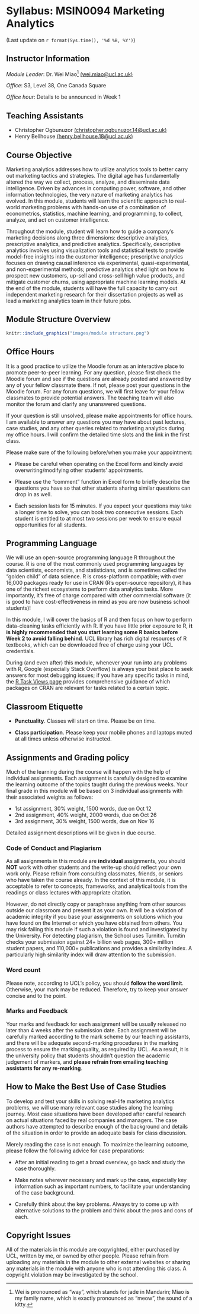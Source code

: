# Syllabus: MSIN0094 Marketing Analytics
(Last update on `r format(Sys.time(), '%d %B, %Y')`)

## Instructor Information

*Module Leader*: Dr. Wei Miao[^1] [(wei.miao\@ucl.ac.uk)](mailto:wei.miao@ucl.ac.uk)

[^1]: Wei is pronounced as "way", which stands for jade in Mandarin; Miao is my family name, which is exactly pronounced as "meow", the sound of a kitty.

*Office*: S3, Level 38, One Canada Square

*Office hour*: Details to be announced in Week 1

## Teaching Assistants

-   Christopher Ogbunuzor [(christopher.ogbunuzor.14\@ucl.ac.uk)](mailto:christopher.ogbunuzor.14@ucl.ac.uk)
-   Henry Bellhouse [(henry.bellhouse.18\@ucl.ac.uk)](mailto:henry.bellhouse.18@ucl.ac.uk)



## Course Objective

Marketing analytics addresses how to utilize analytics tools to better carry out marketing tactics and strategies. The digital age has fundamentally altered the way we collect, process, analyze, and disseminate data intelligence. Driven by advances in computing power, software, and other information technologies, the very nature of marketing analytics has evolved. In this module, students will learn the scientific approach to real-world marketing problems with hands-on use of a combination of econometrics, statistics, machine learning, and programming, to collect, analyze, and act on customer intelligence.

Throughout the module, student will learn how to guide a company's marketing decisions along three dimensions: descriptive analytics, prescriptive analytics, and predictive analytics. Specifically, descriptive analytics involves using visualization tools and statistical tests to provide model-free insights into the customer intelligence; prescriptive analytics focuses on drawing causal inference via experimental, quasi-experimental, and non-experimental methods; predictive analytics shed light on how to prospect new customers, up-sell and cross-sell high value products, and mitigate customer churns, using appropriate machine learning models. At the end of the module, students will have the full capacity to carry out independent marketing research for their dissertation projects as well as lead a marketing analytics team in their future jobs.



## Module Structure Overview

```r
knitr::include_graphics("images/module structure.png")
```

## Office Hours

It is a good practice to utilize the Moodle forum as an interactive place to promote peer-to-peer learning. For any question, please first check the Moodle forum and see if the questions are already posted and answered by any of your fellow classmate there. If not, please post your questions in the Moodle forum. For any forum questions, we will first leave for your fellow classmates to provide potential answers. The teaching team will also monitor the forum and clarify any unanswered questions.

If your question is still unsolved, please make appointments for office hours. I am available to answer any questions you may have about past lectures, case studies, and any other queries related to marketing analytics during my office hours. I will confirm the detailed time slots and the link in the first class.

Please make sure of the following before/when you make your appointment:

-   Please be careful when operating on the Excel form and kindly avoid overwriting/modifying other students' appointments.

-   Please use the "comment" function in Excel form to briefly describe the questions you have so that other students sharing similar questions can drop in as well.

-   Each session lasts for 15 minutes. If you expect your questions may take a longer time to solve, you can book two consecutive sessions. Each student is entitled to at most two sessions per week to ensure equal opportunities for all students.



## Programming Language

We will use an open-source programming language R throughout the course. R is one of the most commonly used programming languages by data scientists, economists, and statisticians, and is sometimes called the "golden child" of data science. R is cross-platform compatible; with over 16,000 packages ready for use in CRAN (R's open-source repository), it has one of the richest ecosystems to perform data analytics tasks. More importantly, it's free of charge compared with other commercial software (it is good to have cost-effectiveness in mind as you are now business school students)!

In this module, I will cover the basics of R and then focus on how to perform data-cleaning tasks efficiently with R. If you have little prior exposure to R, **it is highly recommended that you start learning some R basics before Week 2 to avoid falling behind**. UCL library has rich digital resources of R textbooks, which can be downloaded free of charge using your UCL credentials.

During (and even after) this module, whenever your run into any problems with R, Google (especially Stack Overflow) is always your best place to seek answers for most debugging issues; if you have any specific tasks in mind, the [R Task Views page](https://cran.r-project.org/web/views/) provides comprehensive guidance of which packages on CRAN are relevant for tasks related to a certain topic.



## Classroom Etiquette

-   **Punctuality**. Classes will start on time. Please be on time.

-   **Class participation**. Please keep your mobile phones and laptops muted at all times unless otherwise instructed.



## Assignments and Grading policy

Much of the learning during the course will happen with the help of individual assignments. Each assignment is carefully designed to examine the learning outcome of the topics taught during the previous weeks. Your final grade in this module will be based on 3 individual assignments with their associated weights as follows:

-   1st assignment, 30% weight, 1500 words, due on Oct 12
-   2nd assignment, 40% weight, 2000 words, due on Oct 26
-   3rd assignment, 30% weight, 1500 words, due on Nov 16

Detailed assignment descriptions will be given in due course.

### Code of Conduct and Plagiarism

As all assignments in this module are **individual** assignments, you should **NOT** work with other students and the write-up should reflect your own work only. Please refrain from consulting classmates, friends, or seniors who have taken the course already. In the context of this module, it is acceptable to refer to concepts, frameworks, and analytical tools from the readings or class lectures with appropriate citation. 

However, do not directly copy or paraphrase anything from other sources outside our classroom and present it as your own. It will be a violation of academic integrity if you base your assignments on solutions which you have found on the Internet or which you have obtained from others. You may risk failing this module if such a violation is found and investigated by the University. For detecting plagiarism, the School uses Turnitin. Turnitin checks your submission against 24+ billion web pages, 300+ million student papers, and 110,000+ publications and provides a similarity index. A particularly high similarity index will draw attention to the submission.

### Word count
Please note, according to UCL's policy, you should **follow the word limit**. Otherwise, your mark may be reduced. Therefore, try to keep your answer concise and to the point. 

### Marks and Feedback

Your marks and feedback for each assignment will be usually released no later than 4 weeks after the submission date. Each assignment will be carefully marked according to the mark scheme by our teaching assistants, and there will be adequate second-marking procedures in the marking process to ensure the marking quality, as required by UCL. As a result, it is the university policy that students shouldn't question the academic judgement of markers, and **please refrain from emailing teaching assistants for any re-marking**.



## How to Make the Best Use of Case Studies

To develop and test your skills in solving real-life marketing analytics problems, we will use many relevant case studies along the learning journey. Most case situations have been developed after careful research on actual situations faced by real companies and managers. The case authors have attempted to describe enough of the background and details of the situation in order to provide an adequate basis for class discussion.

Merely reading the case is not enough. To maximize the learning outcome, please follow the following advice for case preparations:

-   After an initial reading to get a broad overview, go back and study the case thoroughly.

-   Make notes wherever necessary and mark up the case, especially key information such as important numbers, to facilitate your understanding of the case background.

-   Carefully think about the key problems. Always try to come up with alternative solutions to the problem and think about the pros and cons of each.



## Copyright Issues

All of the materials in this module are copyrighted, either purchased by UCL, written by me, or owned by other people. Please refrain from uploading any materials in the module to other external websites or sharing any materials in the module with anyone who is not attending this class. A copyright violation may be investigated by the school.


